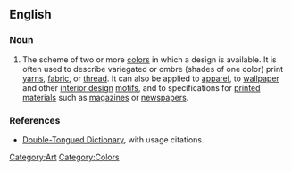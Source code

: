 ==English==

===Noun===
{{en-noun}}

# {{arts}} The scheme of two or more [[color]]s in which a design is available.  It is often used to describe variegated or ombre (shades of one color) print [[yarn]]s, [[fabric]], or [[thread]].  It can also be applied to [[apparel]], to [[wallpaper]] and other [[interior design]] [[motifs]], and to specifications for [[printed]] [[material]]s such as [[magazines]] or [[newspapers]].

===References===
* [http://www.doubletongued.org/index.php/dictionary/colorway/ Double-Tongued Dictionary], with usage citations.

[[Category:Art]]
[[Category:Colors]]